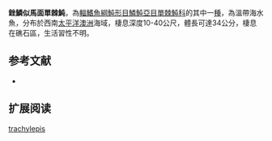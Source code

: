 {{Speciesbox
| name = 銼鱗似馬面單棘魨
| image = 
| status = NE
| status_system = IUCN3.1
| genus = Meuschenia
| species = trachylepis
| authority = [[Günther|Günther]], 1870
| synonyms = *''Monacanthus trachylepis,Günther, 1870''
}}

'''銼鱗似馬面單棘魨'''，為[[輻鰭魚綱|輻鰭魚綱]][[魨形目|魨形目]][[鱗魨亞目|鱗魨亞目]][[單棘魨科|單棘魨科]]的其中一[[種|種]]，為溫帶海水魚，分布於西南[[太平洋|太平洋]][[澳洲|澳洲]]海域，棲息深度10-40公尺，體長可達34公分，棲息在礁石區，生活習性不明。
==参考文献==
*{{FishBase_species|genus=Meuschenia|species=trachylepis|year=2014|month=3}}

== 扩展阅读 ==
{{refbegin}}
{{wikispecies-inline|Meuschenia trachylepis|銼鱗似馬面單棘魨}}
{{refend}}
{{Taxonbar|from=Q2597834}}

[[Category:似馬面單棘魨屬|trachylepis]]


{{魚類小作品}}